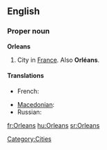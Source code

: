 ==English==

===Proper noun===
{{wikipedia}}
'''Orleans'''

# City in [[France]].  Also '''Orléans'''.

====Translations====
{{trans-top|a city in France}}
* French: {{t+|fr|Orléans}}
{{trans-mid}}
* [[Macedonian]]: {{t|mk|Орлеан|m|tr=Orleán|sc=Cyrl|xs=Macedonian}}
* Russian: {{t|ru|Орлеан|m|tr=Orl'eán|sc=Cyrl}}
{{trans-bottom}}

[[Category:Cities]]

[[fr:Orleans]]
[[hu:Orleans]]
[[sr:Orleans]]